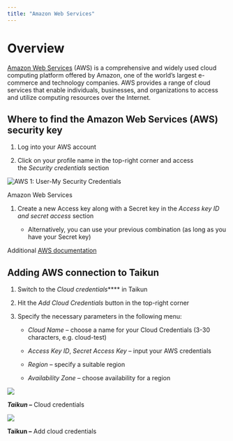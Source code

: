 ```yaml
---
title: "Amazon Web Services"
---
```


# Overview

[Amazon Web Services](https://aws.amazon.com/) (AWS) is a comprehensive and widely used cloud computing platform offered by Amazon, one of the world’s largest e-commerce and technology companies. AWS provides a range of cloud services that enable individuals, businesses, and organizations to access and utilize computing resources over the Internet.

## Where to find the Amazon Web Services (AWS) security key

1. Log into your AWS account

2. Click on your profile name in the top-right corner and access the *Security credentials* section

![](https://rgw.cloudpoint.tcpro.cz/swift/v1/KEY_0efe203c42c0402f9402a570302dc066/doc-images/guidelines/add-cc/where-to-find-cc/aws-1.webp "AWS 1: User-My Security Credentials")

Amazon Web Services

1. Create a new Access key along with a Secret key in the *Access key ID and secret access* section

   * Alternatively, you can use your previous combination (as long as you have your Secret key)

Additional [AWS documentation](https://aws.amazon.com/blogs/security/wheres-my-secret-access-key/)

## Adding AWS connection to Taikun

1. Switch to the *Cloud credentials*\*\*\*\* in Taikun 

2. Hit the *Add Cloud Credentials* button in the top-right corner

3. Specify the necessary parameters in the following menu:

   * *Cloud Name* – choose a name for your Cloud Credentials (3-30 characters, e.g. cloud-test)

   * *Access Key ID*, *Secret Access Key* – input your AWS credentials

   * *Region* – specify a suitable region

   * *Availability Zone* – choose availability for a region 

![](https://rgw.cloudpoint.tcpro.cz/swift/v1/KEY_0efe203c42c0402f9402a570302dc066/new-docs/cloud%20providers/aws.1.webp)

***Taikun –*** Cloud credentials

![](https://rgw.cloudpoint.tcpro.cz/swift/v1/KEY_0efe203c42c0402f9402a570302dc066/new-docs/cloud%20providers/aws.2.webp)

**Taikun –** Add cloud credentials